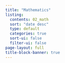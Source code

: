 ```yaml
---
title: "Mathematics"
listing:
  contents: 02_math
  sort: "date desc"
  type: default
  categories: true
  sort-ui: false
  filter-ui: false
page-layout: full
title-block-banner: true
---
```

